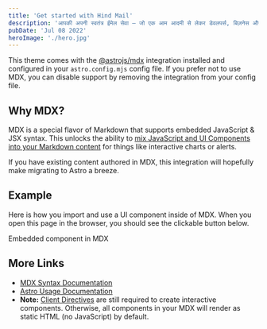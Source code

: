 ```yaml
---
title: 'Get started with Hind Mail'
description: 'आपकी अपनी स्वतंत्र ईमेल सेवा — जो एक आम आदमी से लेकर डेवलपर्स, बिज़नेस और मार्केटिंग जैसे हर उपयोगकर्ता के लिए सुविधाजनक और सुरक्षित है। अब ईमेल पर पूरा नियंत्रण आपके हाथ में है – बिना किसी समझौते के।'
pubDate: 'Jul 08 2022'
heroImage: './hero.jpg'
---
```


This theme comes with the [@astrojs/mdx](https://docs.astro.build/en/guides/integrations-guide/mdx/) integration installed and configured in your `astro.config.mjs` config file. If you prefer not to use MDX, you can disable support by removing the integration from your config file.

## Why MDX?

MDX is a special flavor of Markdown that supports embedded JavaScript & JSX syntax. This unlocks the ability to [mix JavaScript and UI Components into your Markdown content](https://docs.astro.build/en/guides/markdown-content/#mdx-features) for things like interactive charts or alerts.

If you have existing content authored in MDX, this integration will hopefully make migrating to Astro a breeze.

## Example

Here is how you import and use a UI component inside of MDX.
When you open this page in the browser, you should see the clickable button below.


Embedded component in MDX

## More Links

- [MDX Syntax Documentation](https://mdxjs.com/docs/what-is-mdx)
- [Astro Usage Documentation](https://docs.astro.build/en/guides/markdown-content/#markdown-and-mdx-pages)
- **Note:** [Client Directives](https://docs.astro.build/en/reference/directives-reference/#client-directives) are still required to create interactive components. Otherwise, all components in your MDX will render as static HTML (no JavaScript) by default.
